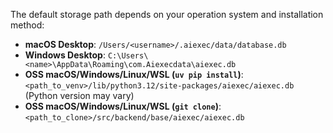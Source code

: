 The default storage path depends on your operation system and installation method:

- **macOS Desktop**: `/Users/<username>/.aiexec/data/database.db`
- **Windows Desktop**: `C:\Users\<name>\AppData\Roaming\com.Aiexecdata\aiexec.db`
- **OSS macOS/Windows/Linux/WSL (`uv pip install`)**: `<path_to_venv>/lib/python3.12/site-packages/aiexec/aiexec.db` (Python version may vary)
- **OSS macOS/Windows/Linux/WSL (`git clone`)**: `<path_to_clone>/src/backend/base/aiexec/aiexec.db`
